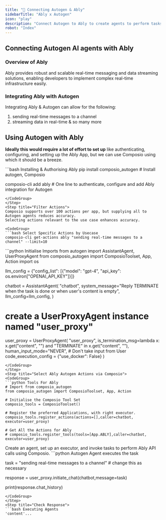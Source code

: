 ```yaml
---
title: "🚀 Connecting Autogen & Ably"
sidebarTitle: "Ably x Autogen"
icon: "play"
description: "Connect Autogen to Ably to create agents to perform tasks using natural language"
robot: "Index"
---
```


## Connecting Autogen AI agents with Ably

### Overview of Ably

Ably provides robust and scalable real-time messaging and data streaming solutions, enabling developers to implement complex real-time infrastructure easily.

### Integrating Ably with Autogen

Integrating Ably & Autogen can allow for the following:

1. sending real-time messages to a channel
2. streaming data in real-time
   & so many more

## Using Autogen with Ably

<Steps>
<Step title="Setting Up the Environment">

**Ideally this would require a lot of effort to set up** like authenticating, configuring, and setting up the Ably App, but we can use Composio using which it should be a breeze.

<CodeGroup>
```bash Installing & Authorising Ably
pip install composio_autogen # Install autogen, Composio

composio-cli add ably # One line to authenticate, configure and add Ably integration for Autogen

````
</CodeGroup>
</Step>
<Step title="Filter Actions">
Composio supports over 100 actions per app, but supplying all to Autogen agents reduces accuracy.
Selecting actions relevant to the use case enhances accuracy.

<CodeGroup>
```bash Select Specific Actions by Usecase
composio-cli get-actions ably "sending real-time messages to a channel" --limit=10
````

</CodeGroup>

</Step>
<Step title="Import Base Packages">

<CodeGroup>
```python Initialise Imports
from autogen import AssistantAgent, UserProxyAgent
from composio_autogen import ComposioToolset, App, Action
import os

llm_config = {"config_list": [{"model": "gpt-4", "api_key": os.environ["OPENAI_API_KEY"]}]}

chatbot = AssistantAgent(
"chatbot",
system_message="Reply TERMINATE when the task is done or when user's content is empty",
llm_config=llm_config,
)

# create a UserProxyAgent instance named "user_proxy"

user_proxy = UserProxyAgent(
"user_proxy",
is_termination_msg=lambda x: x.get("content", "") and "TERMINATE" in x.get("content", ""),
human_input_mode="NEVER", # Don't take input from User
code_execution_config = {"use_docker": False}
)

````
</CodeGroup>
</Step>
<Step title="Select Ably Autogen Actions via Composio">
<CodeGroup>
```python Tools For Ably
# Import from composio_autogen
from composio_autogen import ComposioToolset, App, Action

# Initialise the Composio Tool Set
composio_tools = ComposioToolset()

# Register the preferred Applications, with right executor.
composio_tools.register_actions(actions=[],caller=chatbot, executor=user_proxy)

# Get All the Actions for Ably
# composio_tools.register_tools(tools=[App.ABLY],caller=chatbot, executor=user_proxy)
````

</CodeGroup>
</Step>
<Step title="Execute the Agent">
Create an agent, set up an executor, and invoke tasks to perform Ably API calls using Composio. 
<CodeGroup>
```python Autogen Agent executes the task

task = "sending real-time messages to a channel" # change this as necessary

response = user_proxy.initiate_chat(chatbot,message=task)

print(response.chat_history)

````
</CodeGroup>
</Step>
<Step title="Check Response">
```bash Executing Agents
'content'...
````

</Step>
</Steps>
